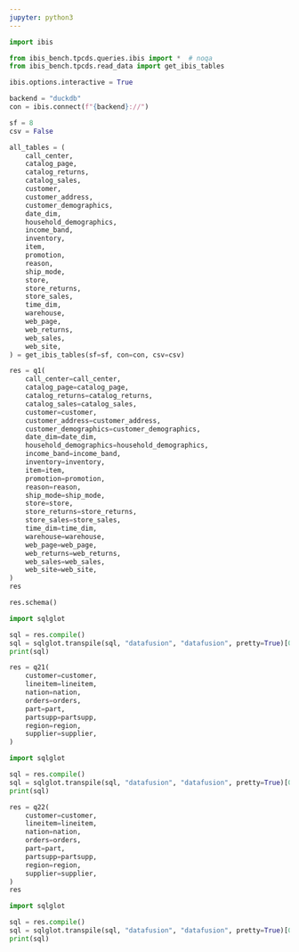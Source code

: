 ```yaml
---
jupyter: python3
---
```


```python
import ibis

from ibis_bench.tpcds.queries.ibis import *  # noqa
from ibis_bench.tpcds.read_data import get_ibis_tables
```

```python
ibis.options.interactive = True
```

```python
backend = "duckdb"
con = ibis.connect(f"{backend}://")
```

```python
sf = 8
csv = False

all_tables = (
    call_center,
    catalog_page,
    catalog_returns,
    catalog_sales,
    customer,
    customer_address,
    customer_demographics,
    date_dim,
    household_demographics,
    income_band,
    inventory,
    item,
    promotion,
    reason,
    ship_mode,
    store,
    store_returns,
    store_sales,
    time_dim,
    warehouse,
    web_page,
    web_returns,
    web_sales,
    web_site,
) = get_ibis_tables(sf=sf, con=con, csv=csv)
```

```python
res = q1(
    call_center=call_center,
    catalog_page=catalog_page,
    catalog_returns=catalog_returns,
    catalog_sales=catalog_sales,
    customer=customer,
    customer_address=customer_address,
    customer_demographics=customer_demographics,
    date_dim=date_dim,
    household_demographics=household_demographics,
    income_band=income_band,
    inventory=inventory,
    item=item,
    promotion=promotion,
    reason=reason,
    ship_mode=ship_mode,
    store=store,
    store_returns=store_returns,
    store_sales=store_sales,
    time_dim=time_dim,
    warehouse=warehouse,
    web_page=web_page,
    web_returns=web_returns,
    web_sales=web_sales,
    web_site=web_site,
)
res
```

```python
res.schema()
```

```python
import sqlglot

sql = res.compile()
sql = sqlglot.transpile(sql, "datafusion", "datafusion", pretty=True)[0]
print(sql)
```

```python
res = q21(
    customer=customer,
    lineitem=lineitem,
    nation=nation,
    orders=orders,
    part=part,
    partsupp=partsupp,
    region=region,
    supplier=supplier,
)
```

```python
import sqlglot

sql = res.compile()
sql = sqlglot.transpile(sql, "datafusion", "datafusion", pretty=True)[0]
print(sql)
```

```python
res = q22(
    customer=customer,
    lineitem=lineitem,
    nation=nation,
    orders=orders,
    part=part,
    partsupp=partsupp,
    region=region,
    supplier=supplier,
)
res
```

```python
import sqlglot

sql = res.compile()
sql = sqlglot.transpile(sql, "datafusion", "datafusion", pretty=True)[0]
print(sql)
```



